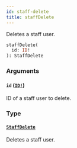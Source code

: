 ```yaml
---
id: staff-delete
title: staffDelete
---
```


Deletes a staff user.

```graphql
staffDelete(
  id: ID!
): StaffDelete

```

### Arguments

#### `id` ([`ID!`](/docs/developer/api-reference/scalars/id))

ID of a staff user to delete.

### Type

#### [`StaffDelete`](/docs/developer/api-reference/objects/staff-delete)

Deletes a staff user.
